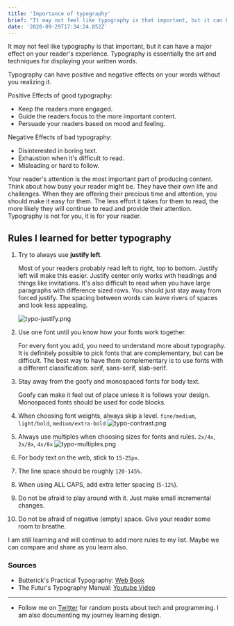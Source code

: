 ```yaml
---
title: 'Importance of typography'
brief: "It may not feel like typography is that important, but it can have a major effect on your reader's experience. Typography is essentially the art and techniques for displaying your written words.\nTypography can have positive and negative effects on yo..."
date: '2020-09-29T17:34:24.852Z'
---
```


It may not feel like typography is that important, but it can have a major effect on your reader's experience. Typography is essentially the art and techniques for displaying your written words.

Typography can have positive and negative effects on your words without you realizing it.

Positive Effects of good typography:

- Keep the readers more engaged.
- Guide the readers focus to the more important content.
- Persuade your readers based on mood and feeling.

Negative Effects of bad typography:

- Disinterested in boring text.
- Exhaustion when it's difficult to read.
- Misleading or hard to follow.

Your reader's attention is the most important part of producing content. Think about how busy your reader might be. They have their own life and challenges. When they are offering their precious time and attention, you should make it easy for them. The less effort it takes for them to read, the more likely they will continue to read and provide their attention. Typography is not for you, it is for your reader.

## Rules I learned for better typography

1.  Try to always use **justify left**.

    Most of your readers probably read left to right, top to bottom. Justify left will make this easier. Justify center only works with headings and things like invitations. It's also difficult to read when you have large paragraphs with difference sized rows. You should just stay away from forced justify. The spacing between words can leave rivers of spaces and look less appealing.

    ![typo-justify.png](https://cdn.hashnode.com/res/hashnode/image/upload/v1601399989428/BzeQ_6r6k.png)

2.  Use one font until you know how your fonts work together.

    For every font you add, you need to understand more about typography. It is definitely possible to pick fonts that are complementary, but can be difficult. The best way to have them complementary is to use fonts with a different classification: serif, sans-serif, slab-serif.

3.  Stay away from the goofy and monospaced fonts for body text.

    Goofy can make it feel out of place unless it is follows your design. Monospaced fonts should be used for code blocks.

4.  When choosing font weights, always skip a level. `fine/medium`, `light/bold`, `medium/extra-bold`
    ![typo-contrast.png](https://cdn.hashnode.com/res/hashnode/image/upload/v1601400717048/IsEcq7h1u.png)

5.  Always use multiples when choosing sizes for fonts and rules. `2x/4x`, `2x/8x`, `4x/8x`
    ![typo-multiples.png](https://cdn.hashnode.com/res/hashnode/image/upload/v1601400092958/mC1Mv2-T4.png)

6.  For body text on the web, stick to `15-25px`.

7.  The line space should be roughly `120-145%`.

8.  When using ALL CAPS, add extra letter spacing (`5-12%`).

9.  Do not be afraid to play around with it. Just make small incremental changes.

10. Do not be afraid of negative (empty) space. Give your reader some room to breathe.

I am still learning and will continue to add more rules to my list. Maybe we can compare and share as you learn also.

### Sources

- Butterick's Practical Typography: [Web Book](https://practicaltypography.com/)
- The Futur's Typography Manual: [Youtube Video](https://www.youtube.com/watch?v=QrNi9FmdlxY)

---

- Follow me on [Twitter](https://twitter.com/CodeByCorey) for random posts about tech and programming. I am also documenting my journey learning design.
